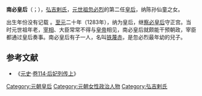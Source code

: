 '''南必皇后'''（{{mong|m=ᠨᠠᠮᠪᠦᠢ|Ppp=Nambui}}；{{bd|13世纪||1294年之后||catIdx=H}}），[[弘吉剌氏|弘吉剌氏]]，[[忽必烈|元世祖忽必烈]]的第二任[[皇后|皇后]]，纳陈孙仙童之女。

出生年份没有记载<!-- 生年无具体记载。如果有新的发现，请提供来源。 -->。[[至元_(元世祖)|至元]]二十年（1283年），纳为皇后，继[[察必皇后|察必皇后]]守正宫。当时元世祖年老，[[宰相|宰相]]、大臣常常不得与[[皇帝|皇帝]]相见，南必皇后就颇能干预朝政，宰臣都通过皇后奏事。南必皇后有子一人，名叫[[铁蔑赤|铁蔑赤]]，是忽必烈最年幼的兒子。

==参考文献==
*《[[元史|元史]]·[[s:元史/卷114|卷114·后妃列传上]]》
{{start box}} 
{{s-before|[[察必皇后|察必皇后]]}} 
{{s-title|[[:Category:元朝皇后|元朝皇后]]|1283年—1294年}} 
{{s-after|[[卜鲁罕|卜鲁罕]]}} 
{{end box}} 

{{元朝皇后}}

[[Category:元朝皇后|Category:元朝皇后]]
[[Category:元朝女性政治人物|Category:元朝女性政治人物]]
[[Category:弘吉剌氏|Category:弘吉剌氏]]
